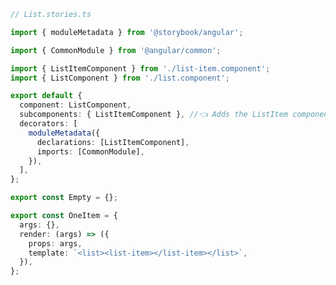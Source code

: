 ```ts
// List.stories.ts

import { moduleMetadata } from '@storybook/angular';

import { CommonModule } from '@angular/common';

import { ListItemComponent } from './list-item.component';
import { ListComponent } from './list.component';

export default {
  component: ListComponent,
  subcomponents: { ListItemComponent }, //👈 Adds the ListItem component as a subcomponent
  decorators: [
    moduleMetadata({
      declarations: [ListItemComponent],
      imports: [CommonModule],
    }),
  ],
};

export const Empty = {};

export const OneItem = {
  args: {},
  render: (args) => ({
    props: args,
    template: `<list><list-item></list-item></list>`,
  }),
};
```
